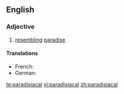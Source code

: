 ==English==

===Adjective===
{{en-adj}}

# [[resembling]] [[paradise]]

====Translations====
{{trans-top|resembling paradise}}
* French: {{t+|fr|paradisiaque}}
* German: {{t-|de|paradiesisch}}
{{anagrams:en/aaaacdiilprs}}
{{trans-mid}}
{{trans-bottom}}

[[te:paradisiacal]]
[[vi:paradisiacal]]
[[zh:paradisiacal]]